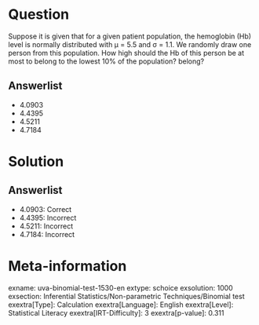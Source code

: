 Question
========

Suppose it is given that for a given patient population, the hemoglobin (Hb) level is normally distributed with μ = 5.5 and σ = 1.1. We randomly draw one person from this population. How high should the Hb of this person be at most to belong to the lowest 10% of the population? belong?

Answerlist
----------

* 4.0903
* 4.4395
* 4.5211
* 4.7184

Solution
========

Answerlist
----------

* 4.0903: Correct
* 4.4395: Incorrect
* 4.5211: Incorrect
* 4.7184: Incorrect

Meta-information
================
exname: uva-binomial-test-1530-en
extype: schoice
exsolution: 1000
exsection: Inferential Statistics/Non-parametric Techniques/Binomial test
exextra[Type]: Calculation
exextra[Language]: English
exextra[Level]: Statistical Literacy
exextra[IRT-Difficulty]: 3
exextra[p-value]: 0.311
